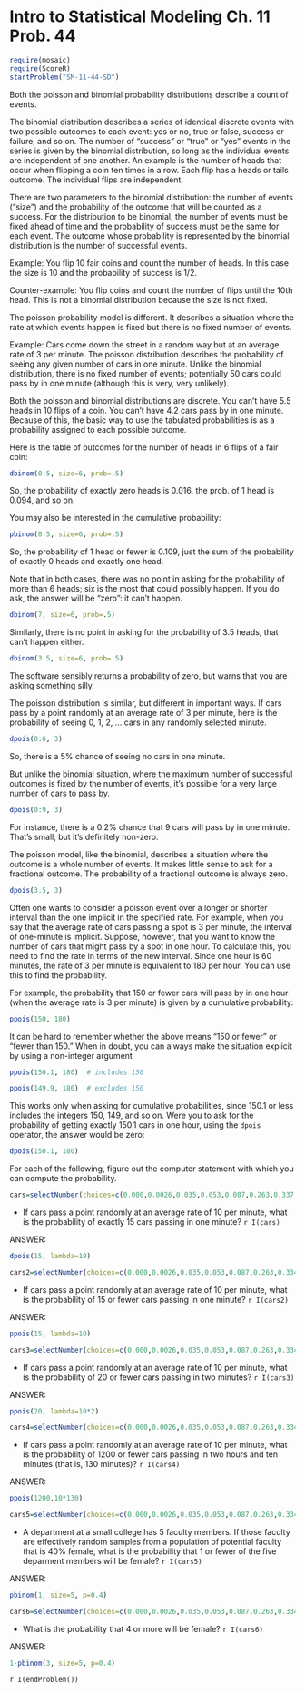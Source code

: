 Intro to Statistical Modeling Ch. 11 Prob. 44
========================================================
```r
require(mosaic)
require(ScoreR)
startProblem("SM-11-44-SD")
```
Both the poisson and binomial probability distributions describe a count of events.   

The binomial distribution describes a series of identical discrete events with two possible outcomes to each event: yes or no, true or false, success or failure, and so on.  The number of "success" or "true" or "yes" events in the series is given by the binomial distribution, so long as the individual events 
are independent of one another. An example is the number of heads that occur when flipping a coin ten times in a row. Each flip has a heads or tails outcome.  The individual flips are independent.

There are two parameters to the binomial distribution: the number of events ("size") and the probability of the outcome that will be counted as a success.  For the distribution to be binomial, the number of events must be fixed ahead of time and the probability of success must be the same for each event.  The outcome whose probability is represented by the binomial distribution is the number of successful events. 

Example: You flip 10 fair coins and count the number of heads.  In this case the size is 10 and the probability of success is $1/2$.

Counter-example: You flip coins and count the number of flips until the 10th head.  This is not a binomial distribution because the size is not fixed.

The poisson probability model is different.  It describes a situation where the rate at which events happen is fixed but there is no fixed number of events.  

Example: Cars come down the street in a random way but at an average rate of 3 per minute.  The poisson distribution describes the probability of seeing any given number of cars in one minute.  Unlike the binomial distribution, there is no fixed number of events; potentially 50 cars could pass by in one minute (although this is very, very unlikely).

Both the poisson and binomial distributions are discrete.  You can't have 5.5 heads in 10 flips of a coin.  You can't have 4.2 cars pass by in one minute.  Because of this, the basic way to use the tabulated probabilities is as a probability assigned to each possible outcome.

Here is the table of outcomes for the number of heads in 6 flips of a fair coin:
```r
dbinom(0:5, size=6, prob=.5)
```

So, the probability of exactly zero heads is $0.016$, the prob. of 1 head is
$0.094$, and so on.

You may also be interested in the cumulative probability:
```r
pbinom(0:5, size=6, prob=.5)
```

So, the probability of 1 head or fewer is $0.109$, just the sum of the probability of exactly 0 heads and exactly one head.

Note that in both cases, there was no point in asking for the probability of more than 6 heads; six is the most that could possibly happen.  If you do ask, the answer will be "zero": it can't happen.
```r
dbinom(7, size=6, prob=.5)
```

Similarly, there is no point in asking for the probability of 3.5 heads, that can't happen either.
```r
dbinom(3.5, size=6, prob=.5)
```

The software sensibly returns a probability of zero, but warns that you are asking something silly.

The poisson distribution is similar, but different in important ways. If cars pass by a point randomly at an average rate of 3 per minute, here is the probability of seeing 0, 1, 2, ... cars in any randomly selected minute.
```r
dpois(0:6, 3)
```

So, there is a 5% chance of seeing no cars in one minute.

But unlike the binomial situation, where the maximum number of successful outcomes is fixed by the number of events, it's possible for a very large number of cars to pass by.
```r
dpois(0:9, 3)
```

For instance, there is a 0.2% chance that 9 cars will pass by in one minute.  That's small, but it's definitely non-zero.

The poisson model, like the binomial, describes a situation where the outcome is a whole number of events.  It makes little sense to ask for a fractional outcome.  The probability of a fractional outcome is always zero.
```r
dpois(3.5, 3)
```

Often one wants to consider a poisson event over a longer or shorter interval than the one implicit in the specified rate.  For example, when you say that the average rate of cars passing a spot is 3 per minute, the interval of one-minute is implicit.  Suppose, however, that you want to know the number of cars that might pass by a spot in one hour. To calculate this, you need to find the rate in terms of the new interval.  Since one hour is 60 minutes, the rate of 3 per minute is equivalent to 180 per hour.  You can use this to find the
probability.

For example, the probability that 150 or fewer cars will pass by in one hour (when the average rate is 3 per minute) is given by a cumulative probability:
```r
ppois(150, 180)
```

It can be hard to remember whether the above means "150 or fewer" or "fewer than 150."  When in doubt, you can always make the situation explicit by using a non-integer argument
```r
ppois(150.1, 180)  # includes 150
```

```r
ppois(149.9, 180)  # excludes 150
```

This works only when asking for cumulative probabilities, since $150.1$ or less includes the integers 150, 149, and so on.  Were you to ask for the probability of getting exactly $150.1$ cars in one hour, using the <code>dpois</code> operator, the answer would be zero:
```r
dpois(150.1, 180)
```

For each of the following, figure out the computer statement with which you can compute the probability.

```r
cars=selectNumber(choices=c(0.000,0.0026,0.035,0.053,0.087,0.263,0.337,0.334,0.437,0.559,0.915,0.951), correct=c(0.035), totalPts=1, name="exactly15")
```
* If cars pass a point randomly at an average rate of 10 per minute, what is the probability of exactly 15 cars passing in one minute? `r I(cars)`

<aside>
ANSWER:     
```r
dpois(15, lambda=10)
```
</aside>

```r
cars2=selectNumber(choices=c(0.000,0.0026,0.035,0.053,0.087,0.263,0.334,0.337,0.437,0.559,0.915,0.951), correct=c(0.951), totalPts=1, name="15orFewer")
```
* If cars pass a point randomly at an average rate of 10 per minute, what is the probability of 15 or fewer cars passing in one minute? `r I(cars2)`

<aside>
ANSWER:     
```r
ppois(15, lambda=10)
```
</aside>

```r
cars3=selectNumber(choices=c(0.000,0.0026,0.035,0.053,0.087,0.263,0.334,0.337,0.437,0.559,0.915,0.951), correct=c(0.559), totalPts=1, name="20orFewer")
```
* If cars pass a point randomly at an average rate of 10 per minute, what is the probability of 20 or fewer cars passing in two minutes? `r I(cars3)`

<aside>
ANSWER:    
```r
ppois(20, lambda=10*2)
```
</aside>

```r
cars4=selectNumber(choices=c(0.000,0.0026,0.035,0.053,0.087,0.263,0.334,0.337,0.437,0.559,0.915,0.951), correct=c(0.0026), totalPts=1, name="1200orFewer")
```
* If cars pass a point randomly at an average rate of 10 per minute, what is the probability of 1200 or fewer cars passing in two hours and ten minutes (that is, 130 minutes)? `r I(cars4)`

<aside>
ANSWER:     
```r
ppois(1200,10*130)
```
</aside>

```r
cars5=selectNumber(choices=c(0.000,0.0026,0.035,0.053,0.087,0.263,0.334,0.337,0.437,0.559,0.915,0.951), correct=c(0.337), totalPts=1, name="1orFewFaculty")
```
* A department at a small college has 5 faculty members.  If those faculty are effectively random samples from a population of potential faculty that is 40% female, what is the probability that 1 or fewer of the five deparment members will be female? `r I(cars5)`

<aside>
ANSWER:     
```r
pbinom(1, size=5, p=0.4)
```
</aside>

```r
cars6=selectNumber(choices=c(0.000,0.0026,0.035,0.053,0.087,0.263,0.334,0.337,0.437,0.559,0.915,0.951), correct=c(0.087), totalPts=1, name="4orMoreFemale")
```
* What is the probability that 4 or more will be female? `r I(cars6)`

<aside>
ANSWER:     
```r
1-pbinom(3, size=5, p=0.4)
```
</aside>

`r I(endProblem())`

